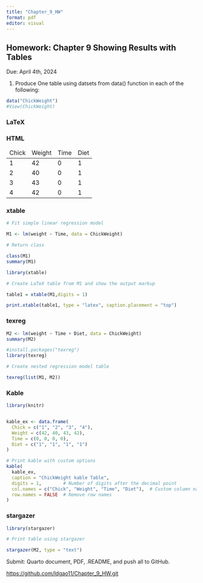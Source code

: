 ```yaml
---
title: "Chapter_9_HW"
format: pdf
editor: visual
---
```


## Homework: Chapter 9 Showing Results with Tables

Due: April 4th, 2024

1.  Produce One table using datsets from data() function in each of the following:

```r

data("ChickWeight")
#View(ChickWeight)
```

### LaTeX

```{=latex}

\begin{tabular}{l | c c c}
      \hline
      Chick & Weight & Time & Diet \\
      \hline \hline
      1 & 42 & 0 & 1\\
      2 & 40 & 0 & 1\\
      3 & 43 & 0 & 1\\
      4 & 42 & 0 & 1\\
      \hline
\end{tabular}
```
### HTML

```{=html}
<table>
      <thead>
            <tr>
                  <td>Chick</td> <td>Weight</td> <td>Time</td> <td>Diet</td>
            </tr>
      </thead>
      <tbody>
            <tr>
                  <td>1</td> <td>42</td> <td>0</td> <td>1</td>
            </tr>
            <tr>
                  <td>2</td> <td>40</td> <td>0</td> <td>1</td>
            </tr>
            <tr>
                  <td>3</td> <td>43</td> <td>0</td> <td>1</td>
            </tr>
            <tr>
                  <td>4</td> <td>42</td> <td>0</td> <td>1</td>
            </tr>
      </tbody>
</table>
```
### xtable

```r

# Fit simple linear regression model

M1 <- lm(weight ~ Time, data = ChickWeight)

# Return class

class(M1)
summary(M1)
```

```r

library(xtable)

# Create LaTeX table from M1 and show the output markup

table1 = xtable(M1,digits = 1)

print.xtable(table1, type = "latex", caption.placement = "top")


```

### texreg

```r

M2 <- lm(weight ~ Time + Diet, data = ChickWeight)
summary(M2)

```

```r

#install.packages("texreg")
library(texreg)

# Create nested regression model table

texreg(list(M1, M2))

```

### Kable

```r

library(knitr)


kable_ex <- data.frame(
  Chick = c("1", "2", "3", "4"),
  Weight = c(42, 40, 43, 42),
  Time = c(0, 0, 0, 0),
  Diet = c("1", "1", "1", "1")
)

# Print kable with custom options
kable(
  kable_ex,
  caption = "ChickWeight kable Table",
  digits = 1,        # Number of digits after the decimal point
  col.names = c("Chick", "Weight", "Time", "Diet"),  # Custom column names
  row.names = FALSE  # Remove row names
)
```

### stargazer

```r
library(stargazer)

# Print table using stargazer

stargazer(M2, type = "text")

```

Submit: Quarto document, PDF, .README, and push all to GitHub.

<https://github.com/ldgao11/Chapter_9_HW.git>
